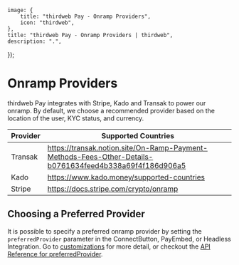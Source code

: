 
	image: {
		title: "thirdweb Pay - Onramp Providers",
		icon: "thirdweb",
	},
	title: "thirdweb Pay - Onramp Providers | thirdweb",
	description: ".",
});

# Onramp Providers

thirdweb Pay integrates with Stripe, Kado and Transak to power our onramp. By default, we choose a recommended provider based on the location of the user, KYC status, and currency.

| Provider | Supported Countries                                                                                     |
| -------- | ------------------------------------------------------------------------------------------------------- |
| Transak  | https://transak.notion.site/On-Ramp-Payment-Methods-Fees-Other-Details-b0761634feed4b338a69f4f186d906a5 |
| Kado     | https://www.kado.money/supported-countries                                                              |
| Stripe   | https://docs.stripe.com/crypto/onramp                                                                   |

## Choosing a Preferred Provider

It is possible to specify a preferred onramp provider by setting the `preferredProvider` parameter in the ConnectButton, PayEmbed, or Headless Integration. Go to [customizations](../pay/customization/connectbutton#preferredProvider) for more detail, or checkout the [API Reference for preferredProvider](https://portal.thirdweb.com/references/typescript/v5/GetBuyWithFiatQuoteParams).
